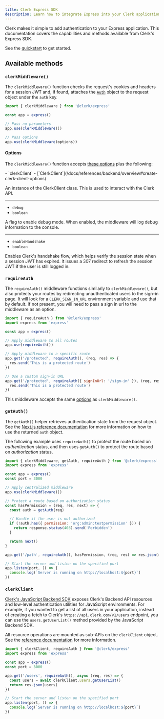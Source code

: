 ```yaml
---
title: Clerk Express SDK
description: Learn how to integrate Express into your Clerk application.
---
```


Clerk makes it simple to add authentication to your Express application. This documentation covers the capabilities and methods available from Clerk's Express SDK.

See the [quickstart](/docs/quickstarts/express) to get started.

## Available methods

### `clerkMiddleware()`

The `clerkMiddleware()` function checks the request's cookies and headers for a session JWT and, if found, attaches the [`Auth`](/docs/references/nextjs/auth-object#auth-object) object to the request object under the `auth` key.

```js
import { clerkMiddleware } from '@clerk/express'

const app = express()

// Pass no parameters
app.use(clerkMiddleware())

// Pass options
app.use(clerkMiddleware(options))
```

#### Options

The `clerkMiddleware()` function accepts [these options](https://clerk.com/docs/references/nextjs/clerk-middleware#clerk-middleware-options) plus the following:

<Properties>
  - `clerkClient`
  - [`ClerkClient`](/docs/references/backend/overview#create-clerk-client-options)

  An instance of the ClerkClient class. This is used to interact with the Clerk API.

  ---

  - `debug`
  - `boolean`

  A flag to enable debug mode. When enabled, the middleware will log debug information to the console.

  ---

  - `enableHandshake`
  - `boolean`

  Enables Clerk's handshake flow, which helps verify the session state when a session JWT has expired. It issues a 307 redirect to refresh the session JWT if the user is still logged in.
</Properties>

### `requireAuth`

The `requireAuth()` middleware functions similarly to `clerkMiddleware()`, but also protects your routes by redirecting unauthenticated users to the sign-in page. It will look for a `CLERK_SIGN_IN_URL` environment variable and use that by default. If not present, you will need to pass a sign in url to the middleware as an option.

```js
import { requireAuth } from '@clerk/express'
import express from 'express'

const app = express()

// Apply middleware to all routes
app.use(requireAuth())

// Apply middleware to a specific route
app.get('/protected', requireAuth(), (req, res) => {
  res.send('This is a protected route')
})

// Use a custom sign-in URL
app.get('/protected', requireAuth({ signInUrl: '/sign-in' }), (req, res) => {
  res.send('This is a protected route')
})
```

This middleware accepts the same [options](/docs/references/express/overview#options) as `clerkMiddleware()`.

### `getAuth()`

The `getAuth()` helper retrieves authentication state from the request object. See the [Next.js reference documentation](https://clerk.com/docs/references/nextjs/get-auth) for more information on how to use the returned `auth` object.

The following example uses `requireAuth()` to protect the route based on _authentication_ status, and then uses `getAuth()` to protect the route based on _authorization_ status.

```js
import { clerkMiddleware, getAuth, requireAuth } from '@clerk/express'
import express from 'express'

const app = express()
const port = 3000

// Apply centralized middleware
app.use(clerkMiddleware())

// Protect a route based on authorization status
const hasPermission = (req, res, next) => {
  const auth = getAuth(req)

  // Handle if the user is not authorized
  if (!auth.has({ permission: 'org:admin:testpermission' })) {
    return response.status(403).send('Forbidden')
  }

  return next()
}

app.get('/path', requireAuth(), hasPermission, (req, res) => res.json(req.auth))

// Start the server and listen on the specified port
app.listen(port, () => {
  console.log(`Server is running on http://localhost:${port}`)
})
```

### `clerkClient`

[Clerk's JavaScript Backend SDK](/docs/references/backend/overview) exposes Clerk's Backend API resources and low-level authentication utilities for JavaScript environments. For example, if you wanted to get a list of all users in your application, instead of creating a fetch to Clerk's `https://api.clerk.com/v1/users` endpoint, you can use the `users.getUserList()` method provided by the JavaScript Backend SDK.

All resource operations are mounted as sub-APIs on the `clerkClient` object. See the [reference documentation](/docs/references/backend/overview#usage) for more information.

```js
import { clerkClient, requireAuth } from '@clerk/express'
import express from 'express'

const app = express()
const port = 3000

app.get('/users', requireAuth(), async (req, res) => {
  const users = await clerkClient.users.getUserList()
  return res.json(users)
})

// Start the server and listen on the specified port
app.listen(port, () => {
  console.log(`Server is running on http://localhost:${port}`)
})
```
